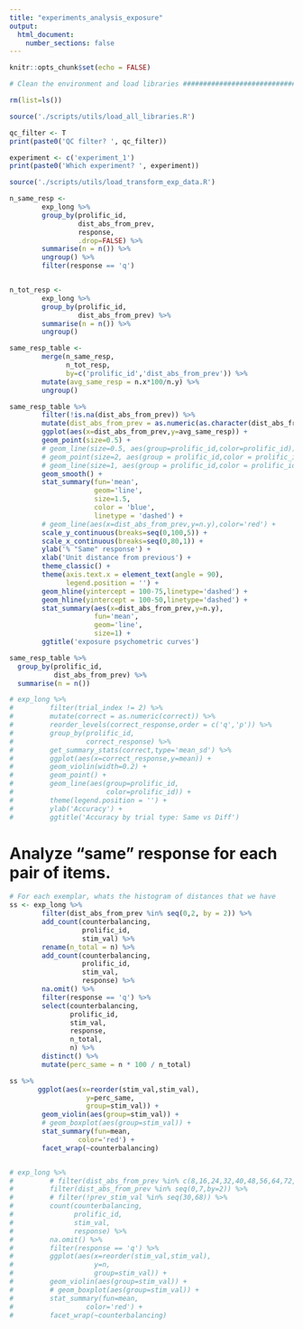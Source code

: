 ```yaml
---
title: "experiments_analysis_exposure"
output:
  html_document:
    number_sections: false
---
```


```r
knitr::opts_chunk$set(echo = FALSE)
```

```r

# Clean the environment and load libraries ############################

rm(list=ls())

source('./scripts/utils/load_all_libraries.R')

```

```r

qc_filter <- T
print(paste0('QC filter? ', qc_filter))

experiment <- c('experiment_1')
print(paste0('Which experiment? ', experiment))

source('./scripts/utils/load_transform_exp_data.R')


```

```r


n_same_resp <- 
        exp_long %>%
        group_by(prolific_id,
                 dist_abs_from_prev,
                 response,
                 .drop=FALSE) %>% 
        summarise(n = n()) %>%
        ungroup() %>%
        filter(response == 'q')


n_tot_resp <- 
        exp_long %>%
        group_by(prolific_id,
                 dist_abs_from_prev) %>%
        summarise(n = n()) %>%
        ungroup()

same_resp_table <- 
        merge(n_same_resp,
              n_tot_resp,
              by=c('prolific_id','dist_abs_from_prev')) %>%
        mutate(avg_same_resp = n.x*100/n.y) %>% 
        ungroup()

same_resp_table %>%
        filter(!is.na(dist_abs_from_prev)) %>%
        mutate(dist_abs_from_prev = as.numeric(as.character(dist_abs_from_prev))) %>%
        ggplot(aes(x=dist_abs_from_prev,y=avg_same_resp)) +
        geom_point(size=0.5) +
        # geom_line(size=0.5, aes(group=prolific_id,color=prolific_id)) +
        # geom_point(size=2, aes(group = prolific_id,color = prolific_id)) + 
        # geom_line(size=1, aes(group = prolific_id,color = prolific_id)) + 
        geom_smooth() +
        stat_summary(fun='mean',
                     geom='line',
                     size=1.5,
                     color = 'blue',
                     linetype = 'dashed') +
        # geom_line(aes(x=dist_abs_from_prev,y=n.y),color='red') +
        scale_y_continuous(breaks=seq(0,100,5)) +
        scale_x_continuous(breaks=seq(0,80,1)) +
        ylab('% "Same" response') +
        xlab('Unit distance from previous') + 
        theme_classic() +
        theme(axis.text.x = element_text(angle = 90),
              legend.position = '') +
        geom_hline(yintercept = 100-75,linetype='dashed') +
        geom_hline(yintercept = 100-50,linetype='dashed') +
        stat_summary(aes(x=dist_abs_from_prev,y=n.y),
                     fun='mean',
                     geom='line',
                     size=1) + 
        ggtitle('exposure psychometric curves')

same_resp_table %>%
  group_by(prolific_id,
           dist_abs_from_prev) %>%
  summarise(n = n())


```

```r

# exp_long %>%
#         filter(trial_index != 2) %>% 
#         mutate(correct = as.numeric(correct)) %>%
#         reorder_levels(correct_response,order = c('q','p')) %>% 
#         group_by(prolific_id,
#                  correct_response) %>%
#         get_summary_stats(correct,type='mean_sd') %>% 
#         ggplot(aes(x=correct_response,y=mean)) +
#         geom_violin(width=0.2) +
#         geom_point() +
#         geom_line(aes(group=prolific_id,
#                       color=prolific_id)) +
#         theme(legend.position = '') + 
#         ylab('Accuracy') + 
#         ggtitle('Accuracy by trial type: Same vs Diff')


```

# Analyze "same" response for each pair of items. 

```r

# For each exemplar, whats the histogram of distances that we have 
ss <- exp_long %>%
        filter(dist_abs_from_prev %in% seq(0,2, by = 2)) %>%
        add_count(counterbalancing,
                  prolific_id,
                  stim_val) %>% 
        rename(n_total = n) %>% 
        add_count(counterbalancing,
                  prolific_id,
                  stim_val,
                  response) %>% 
        na.omit() %>%
        filter(response == 'q') %>% 
        select(counterbalancing,
               prolific_id,
               stim_val,
               response,
               n_total,
               n) %>% 
        distinct() %>%
        mutate(perc_same = n * 100 / n_total) 

ss %>%
       ggplot(aes(x=reorder(stim_val,stim_val),
                   y=perc_same,
                   group=stim_val)) +
        geom_violin(aes(group=stim_val)) +
        # geom_boxplot(aes(group=stim_val)) +
        stat_summary(fun=mean,
                 color='red') +
        facet_wrap(~counterbalancing)  


# exp_long %>%
#         # filter(dist_abs_from_prev %in% c(8,16,24,32,40,48,56,64,72,80,88)) %>%
#         filter(dist_abs_from_prev %in% seq(0,7,by=2)) %>%
#         # filter(!prev_stim_val %in% seq(30,68)) %>%
#         count(counterbalancing,
#               prolific_id,
#               stim_val,
#               response) %>% 
#         na.omit() %>% 
#         filter(response == 'q') %>% 
#         ggplot(aes(x=reorder(stim_val,stim_val),
#                    y=n,
#                    group=stim_val)) +
#         geom_violin(aes(group=stim_val)) +
#         # geom_boxplot(aes(group=stim_val)) +
#         stat_summary(fun=mean,
#                  color='red') +
#         facet_wrap(~counterbalancing)

```











